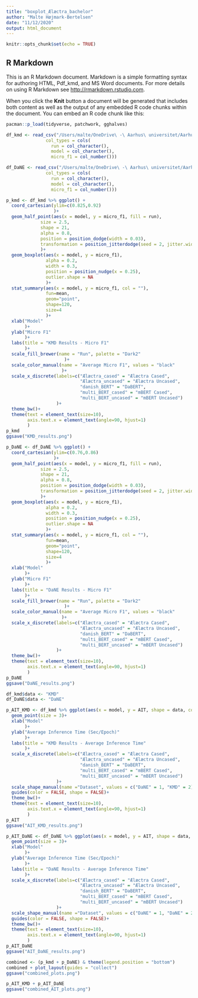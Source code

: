 ```yaml
---
title: "boxplot_Ælæctra_bachelor"
author: "Malte Højmark-Bertelsen"
date: "11/12/2020"
output: html_document
---
```


```r
knitr::opts_chunk$set(echo = TRUE)
```

## R Markdown

This is an R Markdown document. Markdown is a simple formatting syntax for authoring HTML, Pdf_kmd, and MS Word documents. For more details on using R Markdown see <http://rmarkdown.rstudio.com>.

When you click the **Knit** button a document will be generated that includes both content as well as the output of any embedded R code chunks within the document. You can embed an R code chunk like this:

```r
pacman::p_load(tidyverse, patchwork, gghalves)
```

```r
df_kmd <- read_csv("/Users/malte/OneDrive\ -\ Aarhus\ universitet/Aarhus\ Universitet/Cognitive\ Science/Bachelor/FINAL_NOTEBOOKS_AND_MODELS/micro_f1_5runs_KMD.csv", 
               col_types = cols(
                 run = col_character(),
                 model = col_character(),
                 micro_f1 = col_number()))

```


```r
df_DaNE <- read_csv("/Users/malte/OneDrive\ -\ Aarhus\ universitet/Aarhus\ Universitet/Cognitive\ Science/Bachelor/FINAL_NOTEBOOKS_AND_MODELS/micro_f1_5runs_daNLP.csv", 
               col_types = cols(
                 run = col_character(),
                 model = col_character(),
                 micro_f1 = col_number()))
```

```r
p_kmd <- df_kmd %>% ggplot() +
  coord_cartesian(ylim=c(0.825,0.92)
                  )+
  geom_half_point(aes(x = model, y = micro_f1, fill = run), 
             size = 2.5, 
             shape = 21, 
             alpha = 0.8, 
             position = position_dodge(width = 0.03),
             transformation = position_jitterdodge(seed = 2, jitter.width = 0.55)
             )+
  geom_boxplot(aes(x = model, y = micro_f1), 
               alpha = 0.2, 
               width = 0.3,
               position = position_nudge(x = 0.25), 
               outlier.shape = NA
               )+
  stat_summary(aes(x = model, y = micro_f1, col = ""), 
               fun=mean, 
               geom="point", 
               shape=120, 
               size=4
               )+
  xlab("Model"
       )+
  ylab("Micro F1"
       )+
  labs(title = "KMD Results - Micro F1"
       )+
  scale_fill_brewer(name = "Run", palette = "Dark2"
                      )+
  scale_color_manual(name = "Average Micro F1", values = "black"
                     )+
  scale_x_discrete(labels=c("Ælæctra_cased" = "Ælæctra Cased", 
                            "Ælæctra_uncased" = "Ælæctra Uncased", 
                            "danish_BERT" = "DaBERT", 
                            "multi_BERT_cased" = "mBERT Cased", 
                            "multi_BERT_uncased" = "mBERT Uncased")
                   )+
  theme_bw()+
  theme(text = element_text(size=10),
        axis.text.x = element_text(angle=90, hjust=1)
        )
p_kmd
ggsave("KMD_results.png")

```



```r
p_DaNE <- df_DaNE %>% ggplot() +
  coord_cartesian(ylim=c(0.76,0.86)
                  )+
  geom_half_point(aes(x = model, y = micro_f1, fill = run), 
             size = 2.5, 
             shape = 21, 
             alpha = 0.8, 
             position = position_dodge(width = 0.03),
             transformation = position_jitterdodge(seed = 2, jitter.width = 0.55)
             )+
  geom_boxplot(aes(x = model, y = micro_f1), 
               alpha = 0.2, 
               width = 0.3,
               position = position_nudge(x = 0.25), 
               outlier.shape = NA
               )+
  stat_summary(aes(x = model, y = micro_f1, col = ""), 
               fun=mean, 
               geom="point", 
               shape=120, 
               size=4
               )+
  xlab("Model"
       )+
  ylab("Micro F1"
       )+
  labs(title = "DaNE Results - Micro F1"
       )+
  scale_fill_brewer(name = "Run", palette = "Dark2"
                      )+
  scale_color_manual(name = "Average Micro F1", values = "black"
                     )+
  scale_x_discrete(labels=c("Ælæctra_cased" = "Ælæctra Cased", 
                            "Ælæctra_uncased" = "Ælæctra Uncased", 
                            "danish_BERT" = "DaBERT", 
                            "multi_BERT_cased" = "mBERT Cased", 
                            "multi_BERT_uncased" = "mBERT Uncased")
                   )+
  theme_bw()+
  theme(text = element_text(size=10),
        axis.text.x = element_text(angle=90, hjust=1)
        )
p_DaNE
ggsave("DaNE_results.png")
```


```r
df_kmd$data <- "KMD"
df_DaNE$data <- "DaNE"
```

```r
p_AIT_KMD <- df_kmd %>% ggplot(aes(x = model, y = AIT, shape = data, color = model))+
  geom_point(size = 3)+
  xlab("Model"
       )+
  ylab("Average Inference Time (Sec/Epoch)"
       )+
  labs(title = "KMD Results - Average Inference Time"
       )+
  scale_x_discrete(labels=c("Ælæctra_cased" = "Ælæctra Cased",
                            "Ælæctra_uncased" = "Ælæctra Uncased",
                            "danish_BERT" = "DaBERT",
                            "multi_BERT_cased" = "mBERT Cased",
                            "multi_BERT_uncased" = "mBERT Uncased")
                   )+
  scale_shape_manual(name ="Dataset", values = c("DaNE" = 1, "KMD" = 2))+
  guides(color = FALSE, shape = FALSE)+
  theme_bw()+
  theme(text = element_text(size=10),
        axis.text.x = element_text(angle=90, hjust=1)
        )
p_AIT
ggsave("AIT_KMD_results.png")


```

```r
p_AIT_DaNE <- df_DaNE %>% ggplot(aes(x = model, y = AIT, shape = data, color = model))+
  geom_point(size = 3)+
  xlab("Model"
       )+
  ylab("Average Inference Time (Sec/Epoch)"
       )+
  labs(title = "DaNE Results - Average Inference Time"
       )+
  scale_x_discrete(labels=c("Ælæctra_cased" = "Ælæctra Cased",
                            "Ælæctra_uncased" = "Ælæctra Uncased",
                            "danish_BERT" = "DaBERT",
                            "multi_BERT_cased" = "mBERT Cased",
                            "multi_BERT_uncased" = "mBERT Uncased")
                   )+
  scale_shape_manual(name ="Dataset", values = c("DaNE" = 1, "DaNE" = 2))+
  guides(color = FALSE, shape = FALSE)+
  theme_bw()+
  theme(text = element_text(size=10),
        axis.text.x = element_text(angle=90, hjust=1)
        )
p_AIT_DaNE
ggsave("AIT_DaNE_results.png")


```



```r
combined <- (p_kmd + p_DaNE) & theme(legend.position = "bottom")
combined + plot_layout(guides = "collect")
ggsave("combined_plots.png")

p_AIT_KMD + p_AIT_DaNE
ggsave("combined_AIT_plots.png")
```

